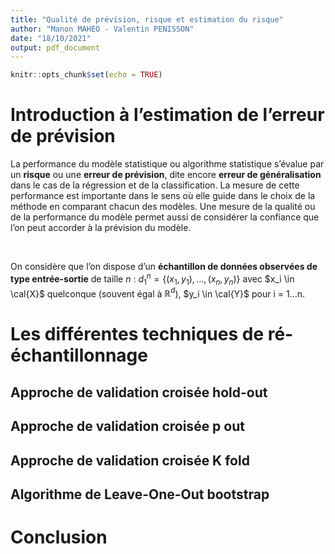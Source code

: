 ```yaml
---
title: "Qualité de prévision, risque et estimation du risque"
author: "Manon MAHEO - Valentin PENISSON"
date: "18/10/2021"
output: pdf_document
---
```


```r
knitr::opts_chunk$set(echo = TRUE)
```

\begin{center}
 \rule{0.5\linewidth}{2pt}
 \end{center}

# Introduction à l'estimation de l'erreur de prévision

La performance du modèle statistique ou algorithme statistique s'évalue par un **risque** ou une **erreur de prévision**, dite encore **erreur de généralisation** dans le cas de la régression et de la classification. La mesure de cette performance est importante dans le sens où elle guide dans le choix de la méthode en comparant chacun des modèles. Une mesure de la qualité ou de la performance du modèle permet aussi de considérer la confiance que l'on peut accorder à la prévision du modèle. 

<br>

On considère que l'on dispose d'un **échantillon de données observées de type entrée-sortie** de taille $n$ : $d^n_1 = \left\{(x_1,y_1),...,(x_n,y_n)\right\}$ avec $x_i \in \cal{X}$ quelconque (souvent égal à $\mathbb{R}^d$), $y_i \in \cal{Y}$ pour i = 1...n. 





# Les différentes techniques de ré-échantillonnage

## Approche de validation croisée hold-out

## Approche de validation croisée p out

## Approche de validation croisée K fold

## Algorithme de Leave-One-Out bootstrap

# Conclusion